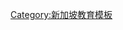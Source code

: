 {{Navbox
| name = 在新加坡的国际学校
| title = {{flagicon|Singapore}} 在[[新加坡]]的国际学校 ([[:en:List of international schools in Singapore|EN]])
| listclass = hlist
| state  = {{{state|autocollapse}}}

| list1 = 
* {{link-en|United World College of South East Asia|United World College of South East Asia}}
* {{flagicon|Australia}} {{link-en|Australian International School Singapore|Australian International School Singapore}}
* {{flagicon|Canada}} {{link-en|Canadian International School|Canadian International School (Singapore)}}
* {{flagicon|France}} {{link-en|French School of Singapore|French School of Singapore}}
* {{flagicon|Germany}} {{link-en|German European School Singapore|German European School Singapore}}
* {{flagicon|India}} {{link-en|DPS International School Singapore|DPS International School Singapore}}
* {{flagicon|Indonesia}} [[Sekolah Indonesia Singapura]]
* {{flagicon|Japan}}
** {{link-en|新加坡日本人學校|The Japanese School Singapore}}
** [[早稻田涩谷新加坡校]]
* {{flagicon|South Korea}} {{link-en|新加坡韓國國際學校|Singapore Korean International School}}
* {{flagicon|Switzerland}} {{link-en|Swiss School in Singapore|Swiss School in Singapore}}
* {{flagicon|United Kingdom}}
** {{link-en|Insworld Institute|Insworld Institute}}
** {{link-en|Dover Court International School|Dover Court International School}}
** {{link-en|Tanglin Trust School|Tanglin Trust School}}
* {{flagicon|United States}}
** {{link-en|International Community School|International Community School (Singapore)}}
** {{link-en|Singapore American School|Singapore American School}}
** {{link-en|Stamford American International School|Stamford American International School}}
* {{link-en|Avondale Grammar School Singapore|Avondale Grammar School Singapore}}
* {{link-en|Chatsworth International School|Chatsworth International School}}
}}<noinclude>
{{collapsible option}}
[[Category:新加坡国际学校| ]]
[[Category:新加坡教育模板]]
</noinclude>